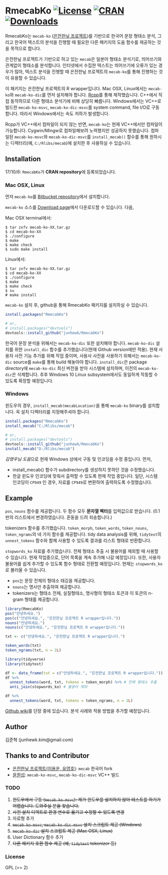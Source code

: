 <!-- README.md is generated from README.Rmd. Please edit that file -->

# RmecabKo [![License](http://img.shields.io/badge/license-GPL%20%28%3E=%202%29-brightgreen.svg?style=flat)](http://www.gnu.org/licenses/gpl-2.0.html) [![CRAN](http://www.r-pkg.org/badges/version/RmecabKo)](https://cran.r-project.org/package=RmecabKo) [![Downloads](http://cranlogs.r-pkg.org/badges/RmecabKo?color=brightgreen)](http://www.r-pkg.org/pkg/RmecabKo)

RmecabKo는 `mecab-ko` ([은전한닢 프로젝트](http://eunjeon.blogspot.com/))를 기반으로 한국어 문장 형태소 분석, 그리고 한국어 텍스트의 분석을 진행할 때 필요한 다른 패키지의 도움 함수를 제공하는 것을 목적으로 합니다. 

은전한닢 프로젝트가 기반으로 하고 있는 `mecab`은 일본어 형태소 분석기로, 띄어쓰기와 관계없이 형태소를 분석합니다. 인터넷에서 수집한 텍스트는 띄어쓰기에 오류가 있는 경우가 많아, 텍스트 분석을 진행할 때 은전한닢 프로젝트의 `mecab-ko`를 통해 진행하는 것이 유용할 수 있습니다.

이 패키지는 은전한닢 프로젝트의 R wrapper입니다. Mac OSX, Linux에서는 `mecab-ko`와 `mecab-ko-dic`를 먼저 설치해야 합니다. [Rcpp](http://dirk.eddelbuettel.com/code/rcpp.html)를 통해 제작했습니다. C++에서 직접 동작하므로 다른 형태소 분석기에 비해 상당히 빠릅니다. Windows에서는 VC++로 빌드한 `mecab-ko-msvc`, `mecab-ko-dic-msvc`를 system command, file I/O로 구동합니다. 따라서 Windows에서는 속도 저하가 발생합니다.

Rcpp가 VC++에서 컴파일이 되지 않는 반면, `mecab-ko`는 현재 VC++에서만 컴파일이 가능합니다. Cygwin/Mingw로 컴파일해보려 노력했지만 성공하지 못했습니다. 컴파일된 `mecab-ko-msvc`와 `mecab-ko-dic-msvc`를 `install_mecab()` 함수를 통해 원하시는 디렉터리(예, `C:/Rlibs/mecab`)에 설치한 후 사용하실 수 있습니다.


## Installation

17/10/6: `RmecabKo`가 **CRAN repository**에 등록되었습니다.

### Mac OSX, Linux

먼저 `mecab-ko`를 [Bitbucket repository](https://bitbucket.org/eunjeon/mecab-ko)에서 설치합니다.

`mecab-ko` 소스를 [Download page](https://bitbucket.org/eunjeon/mecab-ko/downloads/)에서 다운로드할 수 있습니다. 다음,

Mac OSX terminal에서:

```shell
$ tar zxfv mecab-ko-XX.tar.gz
$ cd mecab-ko-XX
$ ./configure 
$ make
$ make check
$ sudo make install
```

Linux에서:

```shell
$ tar zxfv mecab-ko-XX.tar.gz
$ cd mecab-ko-XX
$ ./configure 
$ make
$ make check
$ su
# make install
```

`mecab-ko` 설치 후, github을 통해 RmecabKo 패키지를 설치하실 수 있습니다.

```r
install.packages("RmecabKo")

# or,
# install.packages("devtools")
devtools::install_github("junhewk/RmecabKo")
```

한국어 문장 분석을 위해서는 `mecab-ko-dic` 또한 설치해야 합니다. `mecab-ko-dic` 설치를 위한 `install_dic` 함수를 추가했습니다(현재 Github version에만 적용). 현재 사용자 사전 기능 추가를 위해 작업 중이며, 사용사 사전을 사용하기 위해서는 `mecab-ko-dic` source를 `make`를 통해 build 해놓아야 합니다. `install_dic`은 package directory에 `mecab-ko-dic` 최신 버전을 받아 시스템에 설치하며, 이전의 `mecab-ko-dic`은 삭제합니다. 추후 Windows 10 Linux subsystem에서도 동일하게 작동할 수 있도록 확장할 예정입니다.

### Windows

윈도우의 경우, `install_mecab(mecabLocation)`을 통해 `mecab-ko` binary를 설치합니다. 꼭 설치 디렉터리를 지정해주셔야 합니다.

```r
install.packages("RmecabKo")
install_mecab("C:/Rlibs/mecab")

# or,
# install.packages("devtools")
devtools::install_github("junhewk/RmecabKo")
install_mecab("D:/Rlibs/mecab")
```

*김영우님 도움*으로 현재 Windows 상에서 구동 및 인코딩을 수정 중입니다. 먼저,

* install_mecab() 함수가 subdirectory를 생성하지 못하던 것을 수정했습니다.
* 한글 윈도우 인코딩에 맞춰서 출력할 수 있도록 현재 작업 중입니다. 일단, 시스템 인코딩이 `CP949` 인 경우, 자료를 `CP949`로 변환하여 출력하도록 수정했습니다.

## Example

`pos`, `nouns` 함수를 제공합니다. 두 함수 모두 **문자열 벡터**를 입력값으로 받습니다. (0.1판의 리스트에서 변경하였습니다. 혼동을 드려 죄송합니다.)

tokenizers 함수를 추가했습니다. `token_morph`, `token_words`, `token_nouns`, `token_ngrams`의 네 가지 함수를 제공합니다. tidy data analysis를 위해, `tidytext`의 `unnest_tokens` 함수와 함께 사용할 수 있도록 결과를 리스트 형태로 반환합니다.

`stopwords_ko` 자료를 추가했습니다. 전체 형태소 추출 시 불용어를 제외할 때 사용할 수 있습니다. 현재 작업중으로, 단어 목록을 계속 추가해 나갈 예정입니다. 또한, 사용자 불용어를 쉽게 추가할 수 있도록 함수 형태로 전환할 예정입니다. 현재는 `stopwords_ko`로 불러올 수 있습니다.

* `pos`는 문장 전체의 형태소 태깅을 제공합니다.
* `nouns`는 명사만 추출하여 제공합니다.
* tokenizers는 형태소 전체, 실질형태소, 명사형의 형태소 토큰과 이 토큰의 n-gram 형태를 제공합니다.

```r
library(RmecabKo)
pos("안녕하세요.")
pos(c("안녕하세요.", "은전한닢 프로젝트 R wrapper입니다."))
nouns("안녕하세요.")
nouns(c("안녕하세요.", "은전한닢 프로젝트 R wrapper입니다."))

txt <- c("안녕하세요.", "은전한닢 프로젝트 R wrapper입니다.")

token_words(txt)
token_ngrams(txt, n = 2L)

library(tidyverse)
library(tidytext)

df <- data_frame(txt = c("안녕하세요.", "은전한닢 프로젝트 R wrapper입니다."))
df %>% 
  unnest_tokens(word, txt, tokens = token_morph) %>% # 전체 형태소 추출
  anti_join(stopwords_ko) # 불용어 제외

df %>% 
  unnest_tokens(word, txt, tokens = token_ngrams, n = 2L)
```

[Github wiki](https://github.com/junhewk/RmecabKo/wiki)를 단장 중에 있습니다. 분석 사례와 적용 방법을 추가할 예정입니다.


## Author

김준혁 (junhewk.kim@gmail.com)


## Thanks to and Contributor

* [은전한닢 프로젝트(이용운, 유영호)](http://eunjeon.blogspot.com/): `mecab` 한국어 fork 
* [윤원섭](https://www.github.com/Pusnow): `mecab-ko-msvc`, `mecab-ko-dic-msvc` VC++ 빌드


### TODO

1. <del>윈도우에서 구동 (`mecab-ko-msvc`): 제가 윈도우를 설치하지 않아 테스트를 하기가 어렵습니다. 도와주실 분을 찾습니다.</del>
2. <del>사전 설치 디렉트로 환경 변수로 옮기고 수정할 수 있도록 변경</del>
3. 자료형 추가
4. <del>`mecab-ko-msvc`, `mecab-ko-dic-msvc` 설치 스크립트 제공 (Windows)</del>
5. <del>`mecab-ko-dic` 설치 스크립트 제공 (Mac OSX, Linux)</del>
6. User Dictionary 함수 추가
7. <del>다른 패키지 호환 함수 제공 (예, `tidytext` tokenizer 등)</del>


### License

GPL (>= 2)